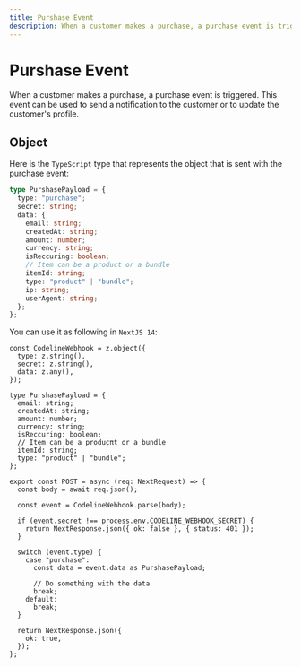 ```yaml
---
title: Purshase Event
description: When a customer makes a purchase, a purchase event is triggered. This event can be used to send a notification to the customer or to update the customer's profile.
---
```


# Purshase Event

When a customer makes a purchase, a purchase event is triggered. This event can be used to send a notification to the customer or to update the customer's profile.

## Object

Here is the `TypeScript` type that represents the object that is sent with the purchase event:

```ts
type PurshasePayload = {
  type: "purchase";
  secret: string;
  data: {
    email: string;
    createdAt: string;
    amount: number;
    currency: string;
    isReccuring: boolean;
    // Item can be a product or a bundle
    itemId: string;
    type: "product" | "bundle";
    ip: string;
    userAgent: string;
  };
};
```

You can use it as following in `NextJS 14`:

```tsx
const CodelineWebhook = z.object({
  type: z.string(),
  secret: z.string(),
  data: z.any(),
});

type PurshasePayload = {
  email: string;
  createdAt: string;
  amount: number;
  currency: string;
  isReccuring: boolean;
  // Item can be a producπt or a bundle
  itemId: string;
  type: "product" | "bundle";
};

export const POST = async (req: NextRequest) => {
  const body = await req.json();

  const event = CodelineWebhook.parse(body);

  if (event.secret !== process.env.CODELINE_WEBHOOK_SECRET) {
    return NextResponse.json({ ok: false }, { status: 401 });
  }

  switch (event.type) {
    case "purchase":
      const data = event.data as PurshasePayload;

      // Do something with the data
      break;
    default:
      break;
  }

  return NextResponse.json({
    ok: true,
  });
};
```
